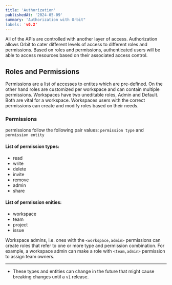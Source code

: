 ```yaml
---
title: 'Authorization'
publishedAt: '2024-05-09'
summary: 'Authorization with Orbit"
labels: 'v0.2'
---
```


All of the APIs are controlled with another layer of access. Authorization allows Orbit to cater different levels of access to different roles and permissions. Based on roles and permissions, authenticated users will be able to access resources based on their associated access control.

## Roles and Permissions

Permissions are a list of accesses to entites which are pre-defined. On the other hand roles are customized per workspace and can contain multiple permissions. Workspaces have two uneditable roles, Admin and Default. Both are vital for a workspace.
Workspaces users with the correct permissions can create and modify roles based on their needs.

### Permissions

permissions follow the following pair values: `permission type` and `permission entity`

#### List of permission types:

- read
- write
- delete
- invite
- remove
- admin
- share

#### List of permission enities:

- workspace
- team
- project
- issue

Workspace admins, i.e. ones with the `<workspace,admin>` permissions can create roles that refer to one or more type and permission combination. For example, a workspace admin can make a role with `<team,admin>` permission to assign team owners.

---

- These types and entities can change in the future that might cause breaking changes until a `v1` release.
